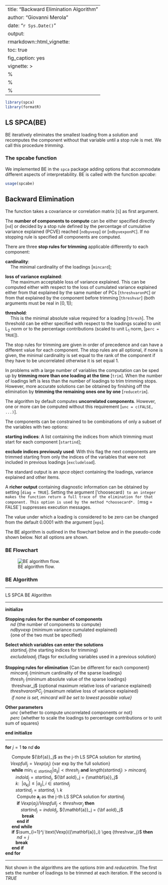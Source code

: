 <!--
vignette: >
  %\VignetteIndexEntry{BE Algorithm}
  %\VignetteEngine{knitr::rmarkdown}
  \usepackage[utf8]{inputenc}
-->

---
title: "Backward Elimination Algorithm"
author: "Giovanni Merola"
date: "`r Sys.Date()`"
output:
  rmarkdown::html_vignette:
    toc: true
    fig_caption: yes  
vignette: >
  %\VignetteIndexEntry{Backward Elimination Algorithm}
  %\VignetteEngine{knitr::rmarkdown}
  %\usepackage[utf8]{inputenc}
---

```r
library(spca)
library(formatR)
```


## LS SPCA(BE)

BE iteratively eliminates the smallest loading from a solution and
recomputes the component without that variable until a stop rule is met.
We call this procedure *trimming*. 

### The spcabe function
We implemented BE in the `spca` package
adding options that accommodate different aspects of interpretability.
BE is called with the function *spcabe*:

```r
usage(spcabe)

```

## Backward Elimination  
The function takes a covariance or correlation matrix [`S`] as first
argument. 

The **number of components to compute** can be either specified
directly [`nd`] or decided by a stop rule defined by the percentage of
cumulative variance explained (PCVE) reached [`ndbyvexp`] or [`ndbyvexponPC`]. 
If no stopping rule is specified all components are computed.

There are three **stop rules for trimming** applicable differently to each component:

**cardinality**:  
$\quad$The minimal cardinality of the loadings [`mincard`];

**loss of variance explained**:  
$\quad$The maximum acceptable loss of variance explained. This can be computed either with respect to the loss of cumulated variance explained either from that explained by the same number of PCs [`threshvaronPC`] or from that explained by the component before trimming [`threshvar`] (both arguments must be real in $[0,1]$);

**threshold**:  
$\quad$This is the minimal absolute value required for a loading [`thresh`]. The threshold can be either specified with respect to the loadings scaled to unit $\text{L}_2$ norm or to the percentage contributions (scaled to unit $\text{L}_1$ norm, [`perc = TRUE`]).

The stop rules for trimming are given in order of precedence and can have a different value for each component. The stop rules are all optional, if none is given, the minimal cardinality is set equal to the rank of the component if they have to be uncorrelated otherwise it is set equal 1.

In problems with a large number of variables the computation can be sped up by **trimming more than one loading at the time** [`trim`]. When the number of loadings left is less than the number of loadings to trim trimming stops. However, more accurate solutions can be obtained by finishing off the elimination by **trimming the remaining ones one by one** [`reducetrim`].

The algorithm by default computes **uncorrelated components**. However, one or more can be computed without this requirement [`unc = c(FALSE, ...)`].

The components can be constrained to be combinations of only a subset of the variables with two options:

**starting indices**: 
    A list containing the indices from which trimming must start for each component [`startind`];

**exclude indices previously used**: 
    With this flag the next components are trimmed starting from only the indices of the variables that were not included in previous loadings [`excludeload`].

The standard output is an *spca* object containing the loadings, variance explained and other items. 

A **richer output** containing diagnostic information can be obtained by setting [`diag = TRUE`]. 
Setting the argument ['choosecard`] to an integer makes the function return a full trace of the elimination for that component. This option is used by the method *choosecard*. [`msg = FALSE`] suppresses execution messages.

The value under which a loading is considered to be zero can be changed from the default $0.0001$ with the argument [`eps`]. 

The BE algorithm is outlined in the flowchart below and in the pseudo-code shown below. Not all options are shown. 


### BE Flowchart

![BE algorithm flow.](BE_flowchart\\BE_flowchart.png)

### BE Algorithm

******************************  
LS SPCA BE Algorithm  
 
******************************

**initialize**  

**Stopping rules for the number of components**  
$\quad$*nd* {the number of components to compute}  
$\quad$*ndbyvexp* {minimum variance cumulated explained}  
$\quad${one of the two must be specified}  

**Select which variables can enter the solutions**  
$\quad startind_j$ {the starting indices for trimming}  
$\quad excludeload_j$ {flags for excluding variables used in a previous solution}  

**Stopping rules for elimination** {Can be different for each component}  
$\quad mincard_j$  {minimum cardinality of the sparse loadings}  
$\quad thresh_j$  {minimum absolute value of the sparse loadings}  
$\quad$ threshvar_j$ {optional maximum relative loss of variance explained}  
$\quad threshvaronPC_j$ {maximum relative loss of variance explained}  
$\quad$ *if none is set, mincard will be set to lowest possible value}*  

**Other parameters**  
$\quad unc$ {whether to compute uncorrelated components or not}  
$\quad perc$ {whether to scale the loadings to percentage contributions or to unit sum of squares}  

**end initialize** 

----------------------------------------------------

**for** $j = 1$ **to** $nd$ **do**  

$\quad$ Compute ${\bf{a}}_j$ as the j-th LS SPCA solution for $startind_j$  
$\quad Vexpfull_j = Vexp(a_j)$  {var exp by the full solution}  
$\quad$ **while**  $\min_{i \in startind_j} |a_{ij}| < thresh_j$ **and** 
$length(startind_j) > mincard_j$  
$\quad\quad indold_j = startind_j$, ${\bf aold}_j = {\mathbf{a}}_j$  
$\quad\quad k:\:$ $|a_{kj}| \leq |a_{ij}|,\, i \in startind_j$  
$\quad\quad startind_j = startind_j\backslash k$  
$\quad\quad$ Compute $\mathbf{a}_j$ as the j-th LS SPCA solution for $startind_j$  
$\quad\quad$ **if**
$Vexp(a_j)/{Vexpfull}_j < threshvar_j$ **then**  
$\quad\quad\quad startind_j = indold_j$, ${\mathbf{a}}_j = {\bf aold}_j$  
$\quad\quad\quad$ **break**   
$\quad\quad$ **end if**  
$\quad$ **end while**  
$\quad$ **if** $\sum_{i=1}^j \text{Vexp}({\mathbf{a}}_i)  \geq {threshvar_j}$ **then**   
$\quad\quad$ $nd = j$  
$\quad\quad$**break**  
$\quad$ **end if**  
**end for**  

******************************

Not shown in the algorithms are the options *trim* and *reducetrim*. The first sets the number of loadings to be trimmed at each iteration. If the second is *TRUE*  